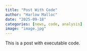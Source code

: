 ```yaml
---
title: "Post With Code"
author: "Harlow Malloc"
date: "2025-09-18"
categories: [news, code, analysis]
image: "image.jpg"
---
```


This is a post with executable code.
